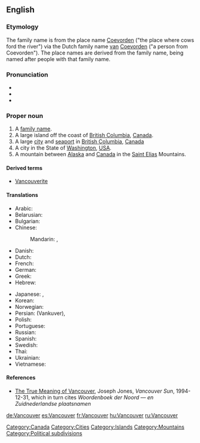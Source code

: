 {{wikipedia}}
==English==

===Etymology===
The family name is from the {{etyl|nl}} place name [[Coevorden]] ("the place where cows ford the river") via the Dutch family name [[van]] [[Coevorden]] ("a person from Coevorden").  The place names are derived from the family name, being named after people with that family name.

===Pronunciation===
* {{audio|en-us-Vancouver.ogg|Vancouver (US)}}
* {{audio|Ca-en-Vancouver.ogg|Vancouver (Canadian)}}
* {{rhymes|uːvə(r)}}

===Proper noun===
{{en-proper noun}}

# A [[family name]].
# A large island off the coast of [[British Columbia]], [[Canada]].
# A large [[city]] and [[seaport]] in [[British Columbia]], [[Canada]]
# A city in the State of [[Washington]], [[USA]].
# A mountain between [[Alaska]] and [[Canada]] in the [[Saint Elias]] Mountains.

====Derived terms====
* [[Vancouverite]]

====Translations====
{{trans-top|city}}
* Arabic: {{t|ar|فانكوفر|m|tr=fankuufar|sc=Arab}}
* Belarusian: {{t|be|Ванкувер|m|tr=Vankúver|sc=Cyrl}}
* Bulgarian: {{t|bg|Ванкувър|m|tr=Vankúvǎr|sc=Cyrl}}
* Chinese:
*: Mandarin: {{t|zh|溫哥華|sc=Hani}},  {{t|zh|温哥华|tr=Wēngēhuá|sc=Hani}}
* Danish: {{t-|da|Vancouver}}
* Dutch: {{t-|nl|Vancouver}}
* French: {{t+|fr|Vancouver}}
* German: {{t+|de|Vancouver}}
* Greek: {{t|el|Βανκούβερ|tr=Ban'koúber|sc=Grek}}
* Hebrew: {{t|he|ונקובר|sc=Hebr}}
{{trans-mid}}
* Japanese: {{t|ja|ヴァンクーヴァー|tr=Vankūvā|sc=Jpan}},  {{t|ja|バンクーバー|tr=Bankūbā|sc=Jpan}}
* Korean: {{t|ko|밴쿠버|tr=Baenkubeo|sc=Kore}}
* Norwegian: {{t-|no|Vancouver}}
* Persian: {{fa-Arab|[[ونکوور]]}} (Vankuver),  {{t|fa|ونکوور|tr=Vankuver|sc=fa-Arab}}
* Polish: {{t-|pl|Vancouver}}
* Portuguese: {{t-|pt|Vancouver}}
* Russian: {{t|ru|Ванкувер|m|tr=Vankúver|sc=Cyrl}}
* Spanish: {{t+|es|Vancouver}}
* Swedish: {{t-|sv|Vancouver}}
* Thai: {{t|th|แวนคูเวอร์|tr=waen-koo-we|sc=Thai}}
* Ukrainian: {{t|uk|Ванкувер|m|tr=Vankúver|sc=Cyrl}}
* Vietnamese: {{t-|vi|Vancouver|xs=Vietnamese}}
{{trans-bottom}}

====References====
* [http://www.library.ubc.ca./jones/vanety.html The True Meaning of Vancouver], Joseph Jones, ''Vancouver Sun'', 1994-12-31, which in turn cites ''Woordenboek der Noord &mdash; en Zuidnederlandse plaatsnamen''

[[Category:Canada]]
[[Category:Cities]]
[[Category:Islands]]
[[Category:Mountains]]
[[Category:Political subdivisions]]

[[de:Vancouver]]
[[es:Vancouver]]
[[fr:Vancouver]]
[[hu:Vancouver]]
[[ru:Vancouver]]